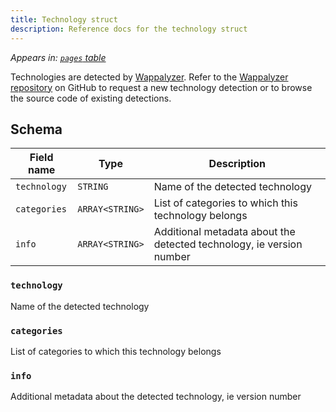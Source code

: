 ```yaml
---
title: Technology struct
description: Reference docs for the technology struct
---
```


_Appears in: [`pages` table](/reference/tables/pages/)_

Technologies are detected by [Wappalyzer](https://www.wappalyzer.com/). Refer to the [Wappalyzer repository](https://github.com/wappalyzer/wappalyzer) on GitHub to request a new technology detection or to browse the source code of existing detections.

## Schema

Field name | Type | Description
---|---|---
`technology` | `STRING` | Name of the detected technology
`categories` | `ARRAY<STRING>` | List of categories to which this technology belongs
`info` | `ARRAY<STRING>` | Additional metadata about the detected technology, ie version number

### `technology`

Name of the detected technology

### `categories`

List of categories to which this technology belongs

### `info`

Additional metadata about the detected technology, ie version number
